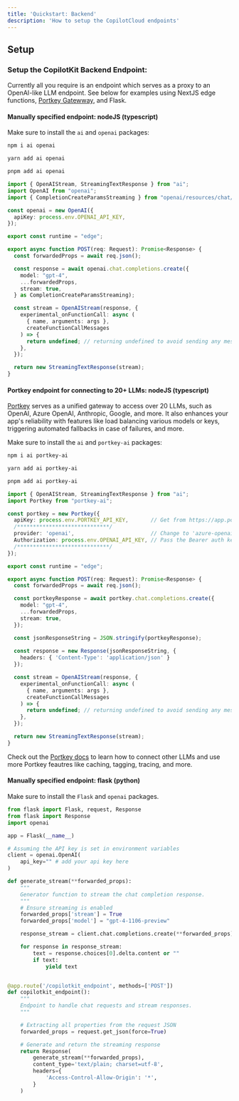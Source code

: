 ```yaml
---
title: 'Quickstart: Backend'
description: 'How to setup the CopilotCloud endpoints'
---
```


## Setup

### Setup the CopilotKit Backend Endpoint:

  Currently all you require is an endpoint which serves as a proxy to an OpenAI-like LLM endpoint.
  See below for examples using NextJS edge functions, [Portkey Gatewway](https://portkey.ai/), and Flask.


#### Manually specified endpoint: nodeJS (typescript)

Make sure to install the `ai` and `openai` packages:
<CodeGroup>
  ```bash npm
  npm i ai openai
  ``` 
  ```bash yarn
  yarn add ai openai
  ```
  ```bash pnpm
  pnpm add ai openai
  ```
</CodeGroup>
      
```ts /api/copilotkit/chat/route.ts (NextJS)
import { OpenAIStream, StreamingTextResponse } from "ai";
import OpenAI from "openai";
import { CompletionCreateParamsStreaming } from "openai/resources/chat/completions";

const openai = new OpenAI({
  apiKey: process.env.OPENAI_API_KEY,
});

export const runtime = "edge";

export async function POST(req: Request): Promise<Response> {
  const forwardedProps = await req.json();

  const response = await openai.chat.completions.create({
    model: "gpt-4",
    ...forwardedProps,
    stream: true,
  } as CompletionCreateParamsStreaming);

  const stream = OpenAIStream(response, {
    experimental_onFunctionCall: async (
      { name, arguments: args },
      createFunctionCallMessages
    ) => {
      return undefined; // returning undefined to avoid sending any messages to the client when a function is called. Temporary, bc currently vercel ai sdk does not support returning both text and function calls -- although the API does support it.
    },
  });

  return new StreamingTextResponse(stream);
}
```

#### Portkey endpoint for connecting to 20+ LLMs: nodeJS (typescript)

[Portkey](https://portkey.ai/) serves as a unified gateway to access over 20 LLMs, such as OpenAI, Azure OpenAI, Anthropic, Google, and more. 
It also enhances your app's reliability with features like load balancing various models or keys, triggering automated fallbacks in case of failures, and more.

Make sure to install the `ai` and `portkey-ai` packages:
<CodeGroup>
  ```bash npm
  npm i ai portkey-ai
  ``` 
  ```bash yarn
  yarn add ai portkey-ai
  ```
  ```bash pnpm
  pnpm add ai portkey-ai
  ```
</CodeGroup>
      
```ts /api/copilotkit/chat/route.ts (NextJS)
import { OpenAIStream, StreamingTextResponse } from "ai";
import Portkey from "portkey-ai";

const portkey = new Portkey({
  apiKey: process.env.PORTKEY_API_KEY,       // Get from https://app.portkey.ai/
  /*****************************/  
  provider: 'openai',                        // Change to 'azure-openai', 'anthropic', 'google-palm', 'anyscale' etc.
  Authorization: process.env.OPENAI_API_KEY, // Pass the Bearer auth key for the chosen provider
  /*****************************/
});

export const runtime = "edge";

export async function POST(req: Request): Promise<Response> {
  const forwardedProps = await req.json();

  const portkeyResponse = await portkey.chat.completions.create({
    model: "gpt-4",
    ...forwardedProps,
    stream: true,
  });

  const jsonResponseString = JSON.stringify(portkeyResponse);
  
  const response = new Response(jsonResponseString, {
    headers: { 'Content-Type': 'application/json' }
  });

  const stream = OpenAIStream(response, {
    experimental_onFunctionCall: async (
      { name, arguments: args },
      createFunctionCallMessages
    ) => {
      return undefined; // returning undefined to avoid sending any messages to the client when a function is called. Temporary, bc currently vercel ai sdk does not support returning both text and function calls -- although the API does support it.
    },
  });

  return new StreamingTextResponse(stream);
}
```

Check out the [Portkey docs](https://portkey.ai/docs/welcome/integration-guides) to learn how to connect other LLMs and use more Portkey feautres like caching, tagging, tracing, and more.


#### Manually specified endpoint: flask (python)

Make sure to install the `Flask` and `openai` packages.


```python
from flask import Flask, request, Response
from flask import Response
import openai

app = Flask(__name__)

# Assuming the API key is set in environment variables
client = openai.OpenAI(
    api_key="" # add your api key here
)

def generate_stream(**forwarded_props):
    """
    Generator function to stream the chat completion response.
    """
    # Ensure streaming is enabled
    forwarded_props['stream'] = True
    forwarded_props['model'] = "gpt-4-1106-preview"

    response_stream = client.chat.completions.create(**forwarded_props)

    for response in response_stream:
        text = response.choices[0].delta.content or ""
        if text:
            yield text


@app.route('/copilotkit_endpoint', methods=['POST'])
def copilotkit_endpoint():
    """
    Endpoint to handle chat requests and stream responses.
    """

    # Extracting all properties from the request JSON
    forwarded_props = request.get_json(force=True)

    # Generate and return the streaming response
    return Response(
        generate_stream(**forwarded_props),
        content_type='text/plain; charset=utf-8',
        headers={
            'Access-Control-Allow-Origin': '*',
        }
    )
```
